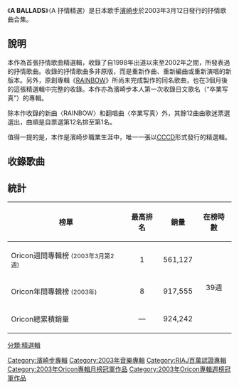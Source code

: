 {{unreferenced|time=2013-11-26T10:34:15+00:00}}
{{Infobox Album | <!-- See Wikipedia:WikiProject_Albums -->
| Name           = A<!-- 注释出：[[File:Ayumi_Hamasaki_Logo.png|20px]] --> BALLADS<br /><small><!-- 注释出：[[File:Ayumi_Hamasaki_Logo.png|15px]] --> 抒情精選</small>
| Cover          = A BALLADS.png
| Type           = [[精選輯|精選輯]]
| Artist         = [[濱崎步|濱崎步]]
| Released       = 2003年3月12日
| Recorded       = 
| Genre          = [[日本流行音樂|日本流行音樂]]
| Length         = 1:11:57
| Label          = [[avex_trax|avex trax]]
| Producer       = 松浦勝人
| Reviews        = 
| Chart position = * 最高1位（[[Oricon|Oricon]]）
* 2003年3月度月間第1位（Oricon）
* 2003年4月度月間第5位（Oricon）
* 2003年度年間第8位（Oricon）
| Certification  = * 百萬唱片（[[日本唱片協會|日本唱片協會]]）
| Last album     = [[A_BEST|A BEST]]<br />（2001年）
| This album     = '''A BALLADS'''<br />（2003年）
| Next album     = [[A_BEST_2|A BEST 2]]<br />（2007年）
| Misc           = 
}}

《'''A BALLADS'''》（A 抒情精選）是日本歌手[[濱崎步|濱崎步]]於2003年3月12日發行的抒情歌曲合集。

== 說明 ==
本作為首張抒情歌曲精選輯，收錄了自1998年出道以來至2002年之間，所發表過的抒情歌曲。收錄的抒情歌曲多非原版，而是重新作曲、重新編曲或重新演唱的新版本。另外，原創專輯《[[RAINBOW|RAINBOW]]》所尚未完成製作的同名歌曲，也在3個月後的這張精選輯中完整的收錄。本作亦為濱崎步本人第一次收錄日文歌名（“卒業写真”）的專輯。

除本作收錄的新曲〈RAINBOW〉和翻唱曲〈卒業写真〉外，其餘12曲由歌迷票選選出，曲順是自票選第12名排至第1名。

值得一提的是，本作是濱崎步職業生涯中，唯一一張以[[CCCD|CCCD]]形式發行的精選輯。

== 收錄歌曲 ==
{{tracklist
| headline = CD
| all_lyrics    = 濱崎步（翻唱曲〈卒業写真〉除外）
| extra_column  = 編曲

| title1        = [[Rainbow_(濱崎步專輯)|RAINBOW]]
| note1         = Panasonic 數位相機「LUMIX」電視廣告歌曲
| music1        = [[CREA|CREA]] + [[長尾大|D・A・I]]
| extra1        = CMJK
| length1       = 5:29

| title2        = [[appears|appears]] "HΛL'S Progress"
| note2         = 
| music2        = 菊池一仁
| extra2        = HΛL
| length2       = 5:57

| title3        = [[Duty|Key ～eternal tie ver.～]]
| note3         = 
| music3        = 多胡邦夫
| extra3        = 鈴木直人
| length3       = 3:15

| title4        = [[YOU_(濱崎步單曲)|YOU]] "nothern breeze"
| music4        = 星野靖彥
| extra4        = tasuku
| length4       = 5:03

| title5        = [[TO_BE|TO BE]] "2003 ReBirth Mix" 
| note5         = 
| music5        = D・A・I
| extra5        = 鈴木直人、D・A・I
| length5       = 5:19

| title6        = [[H_(濱崎步單曲)|HANABI]]
| music6        = CREA + D・A・I
| extra6        = CMJK
| length6       = 4:49

| title7        = [[M_(濱崎步單曲)|M]] "HΛL'S Progress"
| music7        = CREA
| extra7        = HΛL
| length7       = 5:24

| title8        = [[Dearest_(濱崎步單曲)|Dearest]]
| note8         = 
| music8        = CREA + D・A・I
| extra8        = 鈴木直人
| length8       = 5:33

| title9        = [[Rainbow_(濱崎步專輯)|Dolls]]
| note9         = 
| music9        = CREA
| extra9        = HΛL
| length9       = 5:57

| title10       = [[SEASONS|SEASONS]] "2003 ReBirth Mix"
| music10       = D・A・I
| extra10       = 鈴木直人
| length10      = 4:20

| title11       = [[Voyage|Voyage]]
| note11        = 
| music11       = CREA + D・A・I
| extra11       = 島健
| length11      = 5:07

| title12       = [[A_Song_for_××|A Song for ××]] "030213 Session #2"
| note12        = 
| music12       = 星野靖彥
| extra12       = 小林信吾
| length12      = 5:51

| title13       = [[LOVEppears|Who...]] "Across the Universe"
| music13       = 菊池一仁
| extra13       = CMJK
| length13      = 5:37

| title14       = 卒業写真
| music14       = [[松任谷由實|松任谷由實]]
| extra14       = tasuku
| length14      = 4:23

| total_length  = 1:11:57
}}

== 統計 ==
{| class="wikitable" width="500px" style="font-size:small;"
!榜單
!最高排名
!銷量
!在榜時數
|-
|Oricon週間專輯榜 <small>(2003年3月第2週)</small>
|align="center"|1
|561,127
|rowspan="3" align="center"|39週
|-
|Oricon年間專輯榜 <small>(2003年)</small>
|align="center"|8
|917,555
|-
|Oricon總累積銷量
|align="center"|—
|924,242
|}

{{Ayumi Hamasaki albums}}
{{Oricon專輯月榜冠軍 (2000年代前期)|2003年3月}}

[[Category:濱崎步專輯|Category:濱崎步專輯]]
[[Category:2003年音樂專輯|Category:2003年音樂專輯]]
[[Category:RIAJ百萬認證專輯|Category:RIAJ百萬認證專輯]]
[[Category:2003年Oricon專輯月榜冠軍作品|Category:2003年Oricon專輯月榜冠軍作品]]
[[Category:2003年Oricon專輯週榜冠軍作品|Category:2003年Oricon專輯週榜冠軍作品]]
[[分類:精選輯|分類:精選輯]]